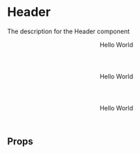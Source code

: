 
<Meta title="atom/Header" component={Header} />

# Header

The description for the Header component

<Canvas withSource="open">
  <Story name="Example-1">
    <Header name="Test Name" colour="blue">
      Hello World
    </Header>
  </Story>
</Canvas>

<Canvas>
  <Story name="Example-2">
    <Header name="Test Name" colour="red">
      Hello World
    </Header>
  </Story>
  <Story name="Example-2-variant">
    <Header name="Test Name" colour="green">
      Hello World
    </Header>
  </Story>
</Canvas>

## Props

<ArgsTable of={Header} />
